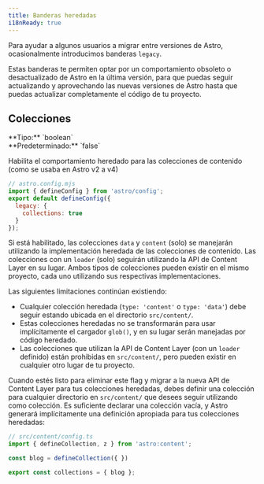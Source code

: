 ```yaml
---
title: Banderas heredadas
i18nReady: true
---
```


Para ayudar a algunos usuarios a migrar entre versiones de Astro, ocasionalmente introducimos banderas `legacy`.

Estas banderas te permiten optar por un comportamiento obsoleto o desactualizado de Astro en la última versión, para que puedas seguir actualizando y aprovechando las nuevas versiones de Astro hasta que puedas actualizar completamente el código de tu proyecto.


## Colecciones

<p>
**Tipo:** `boolean`<br />
**Predeterminado:** `false`<br />
<Since v="5.0.0" />
</p>

Habilita el comportamiento heredado para las colecciones de contenido (como se usaba en Astro v2 a v4)

```js
// astro.config.mjs
import { defineConfig } from 'astro/config';
export default defineConfig({
  legacy: {
    collections: true
  }
});
```

Si está habilitado, las colecciones `data` y `content` (solo) se manejarán utilizando la implementación heredada de las colecciones de contenido. Las colecciones con un `loader` (solo) seguirán utilizando la API de Content Layer en su lugar. Ambos tipos de colecciones pueden existir en el mismo proyecto, cada uno utilizando sus respectivas implementaciones.

Las siguientes limitaciones continúan existiendo:

- Cualquier colección heredada (`type: 'content'` o `type: 'data'`) debe seguir estando ubicada en el directorio `src/content/`.
- Estas colecciones heredadas no se transformarán para usar implícitamente el cargador `glob()`, y en su lugar serán manejadas por código heredado.
- Las colecciones que utilizan la API de Content Layer (con un `loader` definido) están prohibidas en `src/content/`, pero pueden existir en cualquier otro lugar de tu proyecto.

Cuando estés listo para eliminar este flag y migrar a la nueva API de Content Layer para tus colecciones heredadas, debes definir una colección para cualquier directorio en `src/content/` que desees seguir utilizando como colección. Es suficiente declarar una colección vacía, y Astro generará implícitamente una definición apropiada para tus colecciones heredadas:

```js
// src/content/config.ts
import { defineCollection, z } from 'astro:content';

const blog = defineCollection({ })

export const collections = { blog };
```
